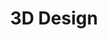 ---
title: 3D Design
img: https://images.unsplash.com/photo-1600869009498-8d429f88d4f5?ixlib=rb-4.0.3&ixid=MnwxMjA3fDB8MHxwaG90by1wYWdlfHx8fGVufDB8fHx8&auto=format&fit=crop&w=2070&q=80
order: 1
layout: "@layouts/AcademyContent.astro"
teaser: In this module you will find helpful informations about 3D design (CAD).
external: https://raw.githubusercontent.com/orcular-org/Basislernmodule-Fab-Labs/main/Basislernmodule/1_1_3D_design/3D-Design.md
---